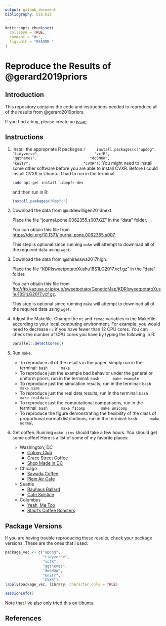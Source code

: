 ```yaml
---
output: github_document
bibliography: bib.bib
---
```


<!-- README.md is generated from README.Rmd. Please edit that file -->

```r
knitr::opts_chunk$set(
  collapse = TRUE,
  comment = "#>",
  fig.path = "README-"
)
```

# Reproduce the Results of @gerard2019priors

## Introduction

This repository contains the code and instructions needed to reproduce all of
the results from @gerard2019priors.

If you find a bug, please create an
[issue](https://github.com/dcgerard/reproduce_prior_sims/issues).

## Instructions
    
1. Install the appropriate R packages
    ```r
    install.packages(c("updog",
                       "tidyverse", 
                       "vcfR",
                       "ggthemes",
                       "doSNOW",
                       "knitr",
                       "CVXR"))
    ```
    You might need to install some other software before you are able to install
    CVXR. Before I could install CVXR in Ubuntu, I had to run in the terminal:
    
    ``` bash
    sudo apt-get install libmpfr-dev
    ```
    
    and then run in R:
    
    ``` r
    install.packages("Rmpfr")
    ```
    
2. Download the data from @uitdewilligen2013next.

    Place the file "journal.pone.0062355.s007.GZ" in the "data" folder.
    
    You can obtain this file from <https://doi.org/10.1371/journal.pone.0062355.s007>.
    
    This step is optional since running `make` will attempt to download all of
    the required data using `wget`.
    
3. Download the data from @shirasawa2017high.

    Place the file "KDRIsweetpotatoXushu18S1LG2017.vcf.gz" in the "data" folder.
    
    You can obtain this file from
    <ftp://ftp.kazusa.or.jp/pub/sweetpotato/GeneticMap/KDRIsweetpotatoXushu18S1LG2017.vcf.gz>.
    
    This step is optional since running `make` will attempt to download all of
    the required data using `wget`. 

4. Adjust the Makefile. Change the `nc` and `rexec` variables in the Makefile
   according to your local computing environment. For example, you would need
   to decrease `nc` if you have fewer than 12 CPU cores. You can check the 
   number of CPU cores you have by typing the following in R:
   
    ```r
    parallel::detectCores()
    ```

5. Run `make`.
    - To reproduce all of the results in the paper, simply run in the terminal:
        ```bash
        make
        ```
    - To reproduce just the example bad behavior under the general or uniform priors, run in the terminal:
        ```bash
        make example
        ```
    - To reproduce just the simulation results, run in the terminal:
        ```bash
        make sims
        ```
    - To reproduce just the real data results, run in the terminal:
        ```bash
        make realdata
        ```
    - To reproduce just the computational comparisons, run in the terminal:
        ```bash
        make f1comp 
        make unicomp
        ```
    - To reproduce the figure demonstrating the flexibility of the class
      of proportional normal distributions, run in the terminal:
        ```bash
        make normal
        ```
    
6. Get coffee. Running `make sims` should take a few hours. You should get 
   some coffee! Here is a list of some of my favorite places:

    - Washington, DC
        - [Colony Club](https://www.yelp.com/biz/colony-club-washington)
        - [Grace Street Coffee](https://www.yelp.com/biz/grace-street-coffee-georgetown)
        - [Shop Made in DC](https://www.yelp.com/biz/shop-made-in-dc-washington)
    - Chicago
        - [Sawada Coffee](https://www.yelp.com/biz/sawada-coffee-chicago)
        - [Plein Air Cafe](https://www.yelp.com/biz/plein-air-cafe-and-eatery-chicago-2)
    - Seattle
        - [Bauhaus Ballard](https://www.yelp.com/biz/bauhaus-ballard-seattle)
        - [Cafe Solstice](https://www.yelp.com/biz/cafe-solstice-seattle)
    - Columbus
        - [Yeah, Me Too](https://www.yelp.com/biz/yeah-me-too-columbus)
        - [Stauf's Coffee Roasters](https://www.yelp.com/biz/staufs-coffee-roasters-columbus-2)

## Package Versions

If you are having trouble reproducing these results, check your package 
versions. These are the ones that I used:

```r
package_vec <- c("updog",
                 "tidyverse",
                 "vcfR",
                 "ggthemes",
                 "doSNOW",
                 "knitr",
                 "CVXR")
lapply(package_vec, library, character.only = TRUE)
```

```r
sessionInfo()
```

Note that I've also only tried this on Ubuntu.

## References
    

